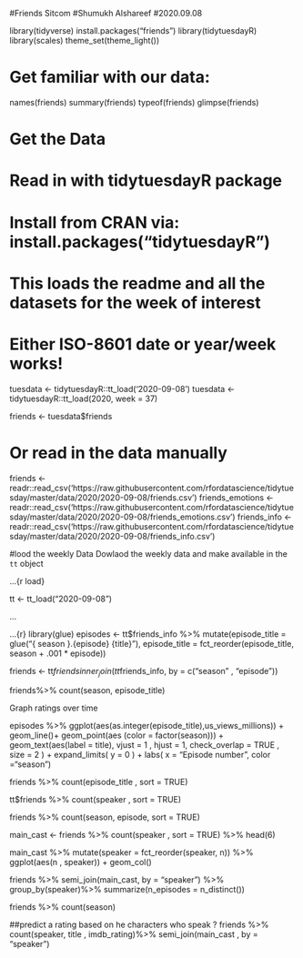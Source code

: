 #Friends Sitcom
#Shumukh Alshareef
#2020.09.08

library(tidyverse) 
install.packages("friends")
library(tidytuesdayR)
library(scales)
theme_set(theme_light())

# Get familiar with our data:
names(friends)
summary(friends)
typeof(friends)
glimpse(friends)


# Get the Data

# Read in with tidytuesdayR package 
# Install from CRAN via: install.packages("tidytuesdayR")
# This loads the readme and all the datasets for the week of interest

# Either ISO-8601 date or year/week works!

tuesdata <- tidytuesdayR::tt_load('2020-09-08')
tuesdata <- tidytuesdayR::tt_load(2020, week = 37)

friends <- tuesdata$friends

# Or read in the data manually

friends <- readr::read_csv('https://raw.githubusercontent.com/rfordatascience/tidytuesday/master/data/2020/2020-09-08/friends.csv')
friends_emotions <- readr::read_csv('https://raw.githubusercontent.com/rfordatascience/tidytuesday/master/data/2020/2020-09-08/friends_emotions.csv')
friends_info <- readr::read_csv('https://raw.githubusercontent.com/rfordatascience/tidytuesday/master/data/2020/2020-09-08/friends_info.csv')

#lood the weekly Data 
Dowlaod the weekly data and make available in the `tt` object 

...{r load}

tt <- tt_load("2020-09-08")

...

...{r}
library(glue)
  episodes <- tt$friends_info %>%
  mutate(episode_title = glue("{ season }.{episode} {title}"),
  episode_title = fct_reorder(episode_title, season + .001 * episode))
  
  
  friends <- tt$friends %>%
  inner_join(tt$friends_info, by = c("season" , "episode")) 
  
  friends%>%
  count(season, episode_title)
  
  Graph ratings over time 
  
  episodes %>%
  ggplot(aes(as.integer(episode_title),us_views_millions)) +
  geom_line()+
  geom_point(aes (color = factor(season))) +
  geom_text(aes(label = title), vjust = 1 , hjust = 1, 
   check_overlap = TRUE ,
   size = 2 ) +
  expand_limits( y = 0 ) +
  labs( x = "Episode number",
  color ="season")
  
  
   
   friends %>% 
   count(episode_title , sort = TRUE)
  
tt$friends %>%
count(speaker , sort = TRUE)

friends %>%
  count(season, episode, sort = TRUE)

 main_cast <- friends %>%
  count(speaker , sort = TRUE) %>%
   head(6)
   
   main_cast %>%
   mutate(speaker = fct_reorder(speaker, n)) %>%
   ggplot(aes(n , speaker)) +
   geom_col()
 
 friends %>%
 semi_join(main_cast, by = "speaker") %>%
 group_by(speaker)%>%
 summarize(n_episodes = n_distinct())

  friends %>% 
  count(season)
 
 ##predict a rating based on he characters who speak ?
 friends %>%
 count(speaker, title , imdb_rating)%>%
semi_join(main_cast , by = "speaker")


